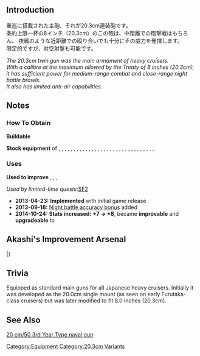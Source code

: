 
{{EquipmentInfo|6}}

==Introduction==
重巡に搭載された主砲、それが20.3cm連装砲です。<br />
条約上限一杯の8インチ（20.3cm）のこの砲は、中距離での砲撃戦はもちろん、
夜戦のような近距離での殴り合いでも十分にその威力を発揮します。<br />
限定的ですが、対空射撃も可能です。

''The 20.3cm twin gun was the main armament of heavy cruisers.<br> With a calibre at the maximum allowed by the Treaty of 8 inches (20.3cm), it has sufficient power for medium-range combat and close-range night battle brawls.<br> It also has limited anti-air capabilities.''

==Notes==
<div class="mw-collapsible"><h3>How To Obtain</h3>
<div class="mw-collapsible-content">
'''Buildable'''

'''Stock equipment''' of {{Ship/Link|Aoba Kai}}, {{Ship/Link|Aoba}}, {{Ship/Link|Ashigara Kai}}, {{Ship/Link|Ashigara}}, {{Ship/Link|Atago Kai}}, {{Ship/Link|Atago}}, {{Ship/Link|Chikuma Kai}}, {{Ship/Link|Chikuma}}, {{Ship/Link|Choukai Kai}}, {{Ship/Link|Choukai}}, {{Ship/Link|Furutaka Kai}}, {{Ship/Link|Furutaka}}, {{Ship/Link|Haguro Kai}}, {{Ship/Link|Haguro}}, {{Ship/Link|Kako Kai}}, {{Ship/Link|Kako}}, {{Ship/Link|Kinugasa Kai}}, {{Ship/Link|Kinugasa}}, {{Ship/Link|Kumano Kai}}, {{Ship/Link|Kumano}}, {{Ship/Link|Maya}}, {{Ship/Link|Mikuma}}, {{Ship/Link|Mogami Kai}}, {{Ship/Link|Myoukou Kai}}, {{Ship/Link|Myoukou}}, {{Ship/Link|Nachi Kai}}, {{Ship/Link|Nachi}}, {{Ship/Link|Suzuya Kai}}, {{Ship/Link|Suzuya}}, {{Ship/Link|Takao Kai}}, {{Ship/Link|Takao}}, {{Ship/Link|Tone Kai}}, {{Ship/Link|Tone}}

</div></div>

<div class="mw-collapsible"><h3>Uses</h3>
<div class="mw-collapsible-content">
'''Used to improve''' {{Equipment/Link|20.3cm Twin Gun Mount}}, {{Equipment/Link|203mm/53 Twin Gun Mount}}, {{Equipment/Link|8inch Triple Gun Mount Mk.9}}, {{Equipment/Link|8inch Triple Gun Mount Mk.9 mod.2}}

''Used by limited-time quests: ''[[Quests/Seasonal#SF2|SF2]]

</div></div>


<div class="mw-collapsible><h3>Updates History</h3>
<div class="mw-collapsible-content>
* '''2013-04-23:''' '''Implemented''' with initial game release
* '''2013-09-18:''' [[Accuracy, Evasion and Criticals#Night_Battles|Night battle accuracy bonus]] added
* '''2014-10-24:''' '''Stats increased:'''  '''{{Firepower}}+7 → {{Firepower}}+8 ''', became '''improvable''' and '''upgradeable''' to {{Equipment/Link|20.3cm (No.2) Twin Gun Mount}}
</div></div>

==Akashi's Improvement Arsenal==
{{AkashiWorkshop}}
{{AkashiWorkshopLine
|Name=20.3cm Twin Gun Mount
|ItemType=RedGunMedium
|Fuel=10
|Ammo=90
|Steel=120
|Baux=0
|Mats0-5=1/2
|Mats6-9=2/3
|Mats10=2/5
|Screws0-5=2/3
|Screws6-9=2/3
|Screws10=4/10
|EquipConsume0-5=-
|EquipConsume6-9=1
|EquipConsume10=2
|Sun=✓
|Mon=K
|Tue=K
|Wed=K
|Thu=✓
|Fri=✓
|Sat=✓
|2ndShip=[[Aoba]]<br>[[Kinugasa]]
|Notes=Can be upgraded to [[20.3cm(no.2) Twin Gun Mount]]
}}
|}

==Trivia==
Equipped as standard main guns for all Japanese heavy cruisers. Initially it was developed as the 20.0cm single mount (as seen on early Furutaka-class cruisers) but was later modified to fit 8.0 inches (20.3cm).

==See Also==
[[wikipedia:20 cm/50 3rd Year Type naval gun|20 cm/50 3rd Year Type naval gun]]
{{Equipmentlist}}
[[Category:Equipment]]
[[Category:20.3cm Variants]]